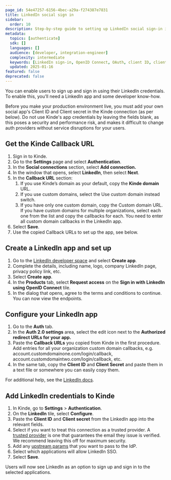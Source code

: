 ```yaml
---
page_id: 54e47257-6156-4bec-a29a-f274387e7831
title: LinkedIn social sign in
sidebar:
  order: 10
description: Step-by-step guide to setting up LinkedIn social sign-in including LinkedIn app creation, OpenID Connect configuration, and Kinde integration.
metadata:
  topics: [authenticate]
  sdk: []
  languages: []
  audience: [developer, integration-engineer]
  complexity: intermediate
  keywords: [LinkedIn sign-in, OpenID Connect, OAuth, client ID, client secret, callback URL, LinkedIn developer]
  updated: 2025-01-16
featured: false
deprecated: false
---
```


You can enable users to sign up and sign in using their LinkedIn credentials. To enable this, you’ll need a LinkedIn app and some developer know-how.

<Aside type="warning" title="Social sign in for production environments">

Before you make your production environment live, you must add your own social app's Client ID and Client secret in the Kinde connection (as per below). Do not use Kinde's app credentials by leaving the fields blank, as this poses a security and performance risk, and makes it difficult to change auth providers without service disruptions for your users.

</Aside>

## **Get the Kinde Callback URL**

1. Sign in to Kinde.
2. Go to the **Settings** page and select **Authentication**.
3. In the **Social connections** section, select **Add connection.**
4. In the window that opens, select **LinkedIn**, then select **Next**.
5. In the **Callback URL** section:
   1. If you use Kinde’s domain as your default, copy the **Kinde domain** URL.
   2. If you use custom domains, select the Use custom domain instead switch.
   3. If you have only one custom domain, copy the Custom domain URL. If you have custom domains for multiple organizations, select each one from the list and copy the callbacks for each. You need to enter all custom domain callbacks in the LinkedIn app.
6. Select **Save**.
7. Use the copied Callback URLs to set up the app, see below.

## **Create a LinkedIn app and set up**

1. Go to the [LinkedIn developer space](https://developer.linkedin.com/) and select **Create app**.
2. Complete the details, including name, logo, company LinkedIn page, privacy policy link, etc.
3. Select **Create app**.
4. In the **Products** tab, select **Request access** on the **Sign in with LinkedIn using OpenID Connect** tile.
5. In the dialog that opens, agree to the terms and conditions to continue. You can now view the endpoints.

## **Configure your LinkedIn app**

1. Go to the **Auth** tab.
2. In the **Auth 2.0 settings** area, select the edit icon next to the **Authorized redirect URLs for your app.**
3. Paste the **Callback URLs** you copied from Kinde in the first procedure. Add entries for all your organization custom domain callbacks, e.g. account.customdomainone.com/login/callback, account.customdomaintwo.com/login/callback, etc.
4. In the same tab, copy the **Client ID** and **Client Secret** and paste them in a text file or somewhere you can easily copy them.

For additional help, see the [LinkedIn docs](https://learn.microsoft.com/en-gb/linkedin/consumer/integrations/self-serve/sign-in-with-linkedin).

## **Add LinkedIn credentials to Kinde**

1. In Kinde, go to **Settings** > **Authentication**.
2. On the **LinkedIn** tile, select **Configure**.
3. Paste the **Client ID** and **Client secret** from the LinkedIn app into the relevant fields.
4. Select if you want to treat this connection as a trusted provider. A [trusted provider](/authenticate/about-auth/identity-and-verification/) is one that guarantees the email they issue is verified. We recommend leaving this off for maximum security.
5. Add any [upstream params](/authenticate/auth-guides/pass-params-idp/) that you want to pass to the IdP.
6. Select which applications will allow LinkedIn SSO.
7. Select **Save**.

Users will now see LinkedIn as an option to sign up and sign in to the selected applications.
